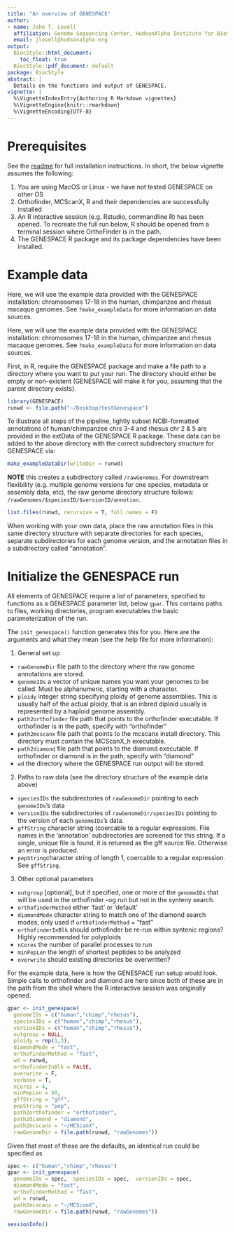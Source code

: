 ```yaml
---
title: "An overview of GENESPACE"
author:
- name: John T. Lovell
  affiliation: Genome Sequencing Center, HudsonAlpha Institute for Biotechnology, Huntsville, AL, USA
  email: jlovell@hudsonalpha.org
output:
  BiocStyle::html_document:
    toc_float: true
  BiocStyle::pdf_document: default
package: BiocStyle
abstract: |
  Details on the functions and output of GENESPACE.
vignette: |
  %\VignetteIndexEntry{Authoring R Markdown vignettes}
  %\VignetteEngine{knitr::rmarkdown}
  %\VignetteEncoding{UTF-8}
---
```


# Prerequisites

See the [readme](https://github.com/jtlovell/GENESPACE) for full installation instructions. In short, the below vignette assumes the following:

1. You are using MacOS or Linux - we have not tested GENESPACE on other OS
2. Orthofinder, MCScanX, R and their dependencies are successfully installed
3. An R interactive session (e.g. Rstudio, commandline R) has been opened. To recreate the full run below, R should be opened from a terminal session where OrthoFinder is in the path. 
4. The GENESPACE R package and its package dependencies have been installed.

# Example data

Here, we will use the example data provided with the GENESPACE installation: chromosomes 17-18 in the human, chimpanzee and rhesus macaque genomes. See `?make_exampleData` for more information on data sources. 

Here, we will use the example data provided with the GENESPACE installation: chromosomes 17-18 in the human, chimpanzee and rhesus macaque genomes. See `?make_exampleData` for more information on data sources. 

First, in R, require the GENESPACE package and make a file path to a directory where you want to put your run. The directory should either be empty or non-existent (GENESPACE will make it for you, assuming that the parent directory exists). 

```r
library(GENESPACE)
runwd <- file.path("~/Desktop/testGenespace")
```

To illustrate all steps of the pipeline, lightly subset NCBI-formatted annotations of human/chimpanzee chrs 3-4 and rhesus chr 2 & 5 are provided in the extData of the GENESPACE R package. These data can be added to the above directory with the correct subdirectory structure for GENESPACE via:

```r
make_exampleDataDir(writeDir = runwd)
```

**NOTE** this creates a subdirectory called `/rawGenomes`. For downstream flexibility (e.g. multiple genome versions for one species, metadata or assembly data, etc), the raw genome directory structure follows: `/rawGenomes/$speciesID/$versionID/annotion`. 

```r
list.files(runwd, recursive = T, full.names = F)
```

When working with your own data, place the raw annotation files in this same directory structure with separate directories for each species, separate subdirectories for each genome version, and the annotation files in a subdirectory called "annotation".

# Initialize the GENESPACE run

All elements of GENESPACE require a list of parameters, specified to functions as a GENESPACE parameter list, below `gpar`. This contains paths to files, working directories, program executables the basic parameterization of the run.

The `init_genespace()` function generates this for you. Here are the arguments and what they mean (see the help file for more information):

1. General set up

  - `rawGenomeDir` file path to the directory where the raw genome annotations are stored. 
  - `genomeIDs` a vector of unique names you want your genomes to be called. Must be alphanumeric, starting with a character.
  - `ploidy` integer string specifying ploidy of genome assemblies. This is usually half of the actual ploidy, that is an inbred diploid usually is represented by a haploid genome assembly.
  - `path2orthofinder` file path that points to the orthofinder executable. If orthofinder is in the path, specify with "orthofinder"
  - `path2mcscanx` file path that points to the mcscanx install directory. This directory must contain the MCScanX_h executable. 
  - `path2diamond` file path that points to the diamond executable. If orthofinder or diamond is in the path, specify with "diamond"
  - `wd` the directory where the GENESPACE run output will be stored. 
  
2. Paths to raw data (see the directory structure of the example data above)

  - `speciesIDs` the subdirectories of `rawGenomeDir` pointing to each `genomeIDs`'s data 
  - `versionIDs` the subdirectories of `rawGenomeDir/speciesIDs` pointing to the version of each `genomeIDs`'s data.
  - `gffString` character string (coercable to a regular expression). File names in the 'annotation' subdirectories are screened for this string. If a single, unique file is found, it is returned as the gff source file. Otherwise an error is produced.
  - `pepString`character string of length 1, coercable to a regular expression. See `gffString`. 


3. Other optional parameters

  - `outgroup` [optional], but if specified, one or more of the `genomeIDs` that will be used in the orthofinder -og run but not in the synteny search. 
  - `orthofinderMethod` either 'fast' or 'default'
  - `diamondMode`	character string to match one of the diamond search modes, only used if `orthofinderMethod` = "fast"
  - `orthofinderInBlk` should orthofinder be re-run within syntenic regions? Highly recommended for polyploids
  - `nCores` the number of parallel processes to run
  - `minPepLen`	the length of shortest peptides to be analyzed
  - `overwrite` should existing directories be overwritten?

For the example data, here is how the GENESPACE run setup would look. Simple calls to orthofinder and diamond are here since both of these are in the path from the shell where the R interactive session was originally opened. 

```r
gpar <- init_genespace(
  genomeIDs = c("human","chimp","rhesus"),
  speciesIDs = c("human","chimp","rhesus"),
  versionIDs = c("human","chimp","rhesus"),
  outgroup = NULL,
  ploidy = rep(1,3),
  diamondMode = "fast",
  orthofinderMethod = "fast",
  wd = runwd,
  orthofinderInBlk = FALSE, 
  overwrite = F, 
  verbose = T,
  nCores = 4,
  minPepLen = 50,
  gffString = "gff",
  pepString = "pep",
  path2orthofinder = "orthofinder",
  path2diamond = "diamond",
  path2mcscanx = "~/MCScanX",
  rawGenomeDir = file.path(runwd, "rawGenomes"))
```

Given that most of these are the defaults, an identical run could be specified as

```r
spec <- c("human","chimp","rhesus")
gpar <- init_genespace(
  genomeIDs = spec,  speciesIDs = spec,  versionIDs = spec,
  diamondMode = "fast",
  orthofinderMethod = "fast",
  wd = runwd,
  path2mcscanx = "~/MCScanX",
  rawGenomeDir = file.path(runwd, "rawGenomes"))
```





```r
sessionInfo()
```
